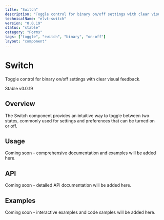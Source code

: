 ```yaml
---
title: "Switch"
description: "Toggle control for binary on/off settings with clear visual feedback."
technicalName: "elvt-switch"
version: "0.0.19"
status: "stable"
category: "Forms"
tags: ["toggle", "switch", "binary", "on-off"]
layout: "component"
---
```


# Switch

Toggle control for binary on/off settings with clear visual feedback.

<elvt-badge tone="success" size="small">Stable</elvt-badge> <elvt-badge tone="neutral" size="small">v0.0.19</elvt-badge>

## Overview

The Switch component provides an intuitive way to toggle between two states, commonly used for settings and preferences that can be turned on or off.

## Usage

Coming soon - comprehensive documentation and examples will be added here.

## API

Coming soon - detailed API documentation will be added here.

## Examples

Coming soon - interactive examples and code samples will be added here.
